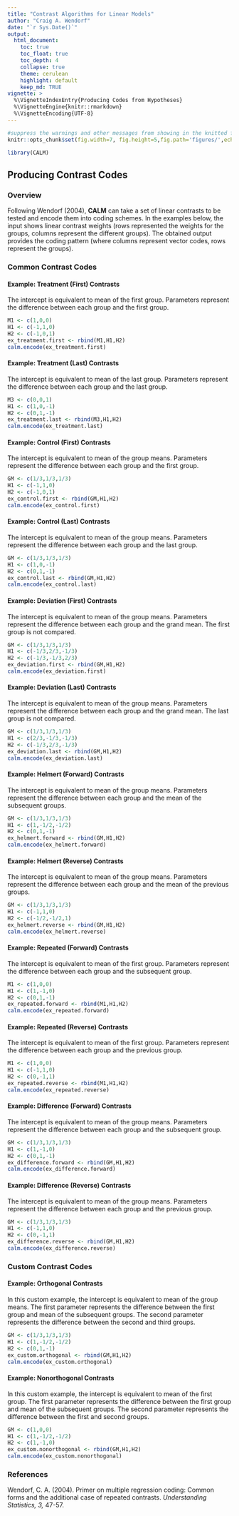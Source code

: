 ```yaml
---
title: "Contrast Algorithms for Linear Models"
author: "Craig A. Wendorf"
date: "`r Sys.Date()`"
output:
  html_document:
    toc: true
    toc_float: true
    toc_depth: 4
    collapse: true
    theme: cerulean
    highlight: default
    keep_md: TRUE
vignette: >
  %\VignetteIndexEntry{Producing Codes from Hypotheses}
  %\VignetteEngine{knitr::rmarkdown}
  %\VignetteEncoding{UTF-8}
---
```


```r
#suppress the warnings and other messages from showing in the knitted file.
knitr::opts_chunk$set(fig.width=7, fig.height=5,fig.path='figures/',echo=TRUE,warning=FALSE,message=FALSE)
```

```r
library(CALM)
```

## Producing Contrast Codes

### Overview

Following Wendorf (2004), **CALM** can take a set of linear contrasts to be tested and encode them into coding schemes. In the examples below, the input shows linear contrast weights (rows represented the weights for the groups, columns represent the different groups). The obtained output provides the coding pattern (where columns represent vector codes, rows represent the groups).

### Common Contrast Codes

#### Example: Treatment (First) Contrasts

The intercept is equivalent to mean of the first group. Parameters represent the difference between each group and the first group. 

```r
M1 <- c(1,0,0)
H1 <- c(-1,1,0)
H2 <- c(-1,0,1)
ex_treatment.first <- rbind(M1,H1,H2)
calm.encode(ex_treatment.first)
```

#### Example: Treatment (Last) Contrasts

The intercept is equivalent to mean of the last group. Parameters represent the difference between each group and the last group. 

```r
M3 <- c(0,0,1)
H1 <- c(1,0,-1)
H2 <- c(0,1,-1)
ex_treatment.last <- rbind(M3,H1,H2)
calm.encode(ex_treatment.last)
```

#### Example: Control (First) Contrasts

The intercept is equivalent to mean of the group means. Parameters represent the difference between each group and the first group. 

```r
GM <- c(1/3,1/3,1/3)
H1 <- c(-1,1,0)
H2 <- c(-1,0,1)
ex_control.first <- rbind(GM,H1,H2)
calm.encode(ex_control.first)
```

#### Example: Control (Last) Contrasts

The intercept is equivalent to mean of the group means. Parameters represent the difference between each group and the last group. 

```r
GM <- c(1/3,1/3,1/3)
H1 <- c(1,0,-1)
H2 <- c(0,1,-1)
ex_control.last <- rbind(GM,H1,H2)
calm.encode(ex_control.last)
```

#### Example: Deviation (First) Contrasts

The intercept is equivalent to mean of the group means. Parameters represent the difference between each group and the grand mean. The first group is not compared. 

```r
GM <- c(1/3,1/3,1/3)
H1 <- c(-1/3,2/3,-1/3)
H2 <- c(-1/3,-1/3,2/3)
ex_deviation.first <- rbind(GM,H1,H2)
calm.encode(ex_deviation.first)
```

#### Example: Deviation (Last) Contrasts

The intercept is equivalent to mean of the group means. Parameters represent the difference between each group and the grand mean. The last group is not compared. 

```r
GM <- c(1/3,1/3,1/3)
H1 <- c(2/3,-1/3,-1/3)
H2 <- c(-1/3,2/3,-1/3)
ex_deviation.last <- rbind(GM,H1,H2)
calm.encode(ex_deviation.last)
```

#### Example: Helmert (Forward) Contrasts

The intercept is equivalent to mean of the group means. Parameters represent the difference between each group and the mean of the subsequent groups. 

```r
GM <- c(1/3,1/3,1/3)
H1 <- c(1,-1/2,-1/2)
H2 <- c(0,1,-1)
ex_helmert.forward <- rbind(GM,H1,H2)
calm.encode(ex_helmert.forward)
```

#### Example: Helmert (Reverse) Contrasts

The intercept is equivalent to mean of the group means. Parameters represent the difference between each group and the mean of the previous groups. 

```r
GM <- c(1/3,1/3,1/3)
H1 <- c(-1,1,0)
H2 <- c(-1/2,-1/2,1)
ex_helmert.reverse <- rbind(GM,H1,H2)
calm.encode(ex_helmert.reverse)
```

#### Example: Repeated (Forward) Contrasts

The intercept is equivalent to mean of the first group. Parameters represent the difference between each group and the subsequent group. 

```r
M1 <- c(1,0,0)
H1 <- c(1,-1,0)
H2 <- c(0,1,-1)
ex_repeated.forward <- rbind(M1,H1,H2)
calm.encode(ex_repeated.forward)
```

#### Example: Repeated (Reverse) Contrasts

The intercept is equivalent to mean of the first group. Parameters represent the difference between each group and the previous group. 

```r
M1 <- c(1,0,0)
H1 <- c(-1,1,0)
H2 <- c(0,-1,1)
ex_repeated.reverse <- rbind(M1,H1,H2)
calm.encode(ex_repeated.reverse)
```

#### Example: Difference (Forward) Contrasts

The intercept is equivalent to mean of the group means. Parameters represent the difference between each group and the subsequent group. 

```r
GM <- c(1/3,1/3,1/3)
H1 <- c(1,-1,0)
H2 <- c(0,1,-1)
ex_difference.forward <- rbind(GM,H1,H2)
calm.encode(ex_difference.forward)
```

#### Example: Difference (Reverse) Contrasts

The intercept is equivalent to mean of the group means. Parameters represent the difference between each group and the previous group. 

```r
GM <- c(1/3,1/3,1/3)
H1 <- c(-1,1,0)
H2 <- c(0,-1,1)
ex_difference.reverse <- rbind(GM,H1,H2)
calm.encode(ex_difference.reverse)
```

### Custom Contrast Codes

#### Example: Orthogonal Contrasts

In this custom example, the intercept is equivalent to mean of the group means. The first parameter represents the difference between the first group and mean of the subsequent groups. The second parameter represents the difference between the second and third groups.

```r
GM <- c(1/3,1/3,1/3)
H1 <- c(1,-1/2,-1/2)
H2 <- c(0,1,-1)
ex_custom.orthogonal <- rbind(GM,H1,H2)
calm.encode(ex_custom.orthogonal)
```

#### Example: Nonorthogonal Contrasts

In this custom example, the intercept is equivalent to mean of the first group. The first parameter represents the difference between the first group and mean of the subsequent groups. The second parameter represents the difference between the first and second groups.

```r
GM <- c(1,0,0)
H1 <- c(1,-1/2,-1/2)
H2 <- c(1,-1,0)
ex_custom.nonorthogonal <- rbind(GM,H1,H2)
calm.encode(ex_custom.nonorthogonal)
```

### References

Wendorf, C. A. (2004). Primer on multiple regression coding: Common forms and the additional case of repeated contrasts. *Understanding Statistics, 3,* 47-57. 

